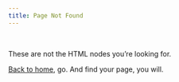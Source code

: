 ```yaml
---
title: Page Not Found
---
```


<br> 

These are not the HTML nodes you're looking for.

[Back to home](index.qmd), go. And find your page, you will.
